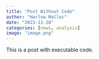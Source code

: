 ```yaml
---
title: "Post Without Code"
author: "Harlow Malloc"
date: "2023-11-28"
categories: [news, analysis]
image: "image.png"
---
```


This is a post with executable code.

